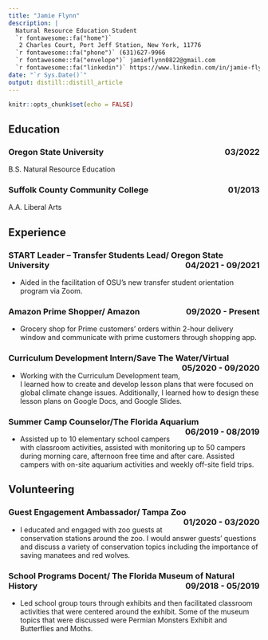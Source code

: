 ```yaml
---
title: "Jamie Flynn"
description: |
  Natural Resource Education Student  
  `r fontawesome::fa("home")`
   2 Charles Court, Port Jeff Station, New York, 11776  
  `r fontawesome::fa("phone")` (631)627-9966  
  `r fontawesome::fa("envelope")` jamieflynn0822@gmail.com  
  `r fontawesome::fa("linkedin")` https://www.linkedin.com/in/jamie-flynn-389a6347/   
date: "`r Sys.Date()`"
output: distill::distill_article
---
```


```r
knitr::opts_chunk$set(echo = FALSE)
```

## Education

### Oregon State University [03/2022]{style="float:right"}
B.S. Natural Resource Education

### Suffolk County Community College [01/2013]{style="float:right"}
A.A. Liberal Arts

## Experience

### START Leader -- Transfer Students Lead/ Oregon State University [04/2021 - 09/2021]{style="float:right"}

-   Aided in the facilitation of OSU's new transfer student orientation program via Zoom.

### Amazon Prime Shopper/ Amazon [09/2020 - Present]{style="float:right"}

-   Grocery shop for Prime customers' orders within 2-hour delivery window and communicate with prime customers through shopping app.

### Curriculum Development Intern/Save The Water/Virtual [05/2020 - 09/2020]{style="float:right"}

-   Working with the Curriculum Development team, I learned how to create and develop lesson plans that were focused on global climate change issues. Additionally, I learned how to design these lesson plans on Google Docs, and Google Slides.

### Summer Camp Counselor/The Florida Aquarium [06/2019 - 08/2019]{style="float:right"}
-   Assisted up to 10 elementary school campers with classroom activities, assisted with monitoring up to 50 campers during morning care, afternoon free time and after care. Assisted campers with on-site aquarium activities and weekly off-site field trips.

## Volunteering

### Guest Engagement Ambassador/ Tampa Zoo [01/2020 - 03/2020]{style="float:right"}
-   I educated and engaged with zoo guests at conservation stations around the zoo. I would answer guests’ questions and discuss a variety of conservation topics including the importance of saving manatees and red wolves.  

### School Programs Docent/ The Florida Museum of Natural History [09/2018 - 05/2019]{style="float:right"}
-   Led school group tours through exhibits and then facilitated classroom activities that were centered around the exhibit. Some of the museum topics that were discussed were Permian Monsters Exhibit and Butterflies and Moths.
